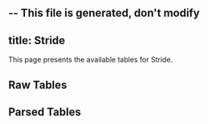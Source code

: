 -- This file is generated, don't modify
---
title: Stride
---



This page presents the available tables for Stride.


## Raw Tables
<Table data={json} tag="raw_table"/>
    


## Parsed Tables
<Table data={json} tag="parsed_table"/>
    
    